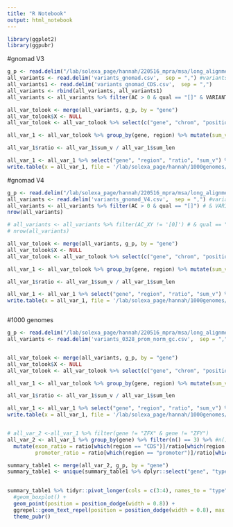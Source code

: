```yaml
---
title: "R Notebook"
output: html_notebook
---
```


```r
library(ggplot2)
library(ggpubr)
```
#gnomad V3
```r
g_p <- read.delim("/lab/solexa_page/hannah/220516_mpra/msa/long_alignments/g_p.txt") %>% rename(gene = gene.x)
all_variants <- read.delim('variants_gnomad.csv',  sep = ",") #variants_gnomad.csv variants_0328_prom_norm_gc.csv
all_variants1 <- read.delim('variants_gnomad_CDS.csv',  sep = ",") 
all_variants <- rbind(all_variants, all_variants1)
all_variants <- all_variants %>% filter(AC > 0 & qual == "[]" & VARIANT_CLASS == "SNV") #allele count greater than 1 & VARIANT_CLASS == "SNV" & AF < 0.5 & AF > 0.05 & AF < 0.95 

all_var_tolook <- merge(all_variants, g_p, by = "gene")
all_var_tolook$X <- NULL
all_var_tolook <- all_var_tolook %>% select(c("gene", "chrom", "position", "region", "sum_len", "pair", "type_of_gene", "direction")) %>% distinct()

all_var_1 <- all_var_tolook %>% group_by(gene, region) %>% mutate(sum_v = n()) 

all_var_1$ratio <- all_var_1$sum_v / all_var_1$sum_len

all_var_1 <- all_var_1 %>% select("gene", "region", "ratio", "sum_v") %>% distinct() %>% filter(region != "intron_GC") #ned something there 
write.table(x = all_var_1, file = '/lab/solexa_page/hannah/1000genomes/polymorphism_gnomad.txt', quote = FALSE, sep = "\t",  row.names = FALSE)

```

#gnomad V4
```r

g_p <- read.delim("/lab/solexa_page/hannah/220516_mpra/msa/long_alignments/g_p.txt") %>% rename(gene = gene.x)
all_variants <- read.delim('variants_gnomad_V4.csv',  sep = ",") #variants_gnomad.csv variants_0328_prom_norm_gc.csv
all_variants <- all_variants %>% filter(AC > 0 & qual == "[]") # & VARIANT_CLASS == "SNV") #allele count greater than 1 & VARIANT_CLASS == "SNV" & AF < 0.5 & AF > 0.05 & AF < 0.95
nrow(all_variants)

# all_variants <- all_variants %>% filter(AC_XY != '[0]') # & qual == "[]" & VARIANT_CLASS == "SNV") #allele count greater than 1 & VARIANT_CLASS == "SNV" & AF < 0.5 & AF > 0.05 & AF < 0.95
# nrow(all_variants)

all_var_tolook <- merge(all_variants, g_p, by = "gene")
all_var_tolook$X <- NULL
all_var_tolook <- all_var_tolook %>% select(c("gene", "chrom", "position", "region", "sum_len", "pair", "type_of_gene", "direction")) %>% distinct()

all_var_1 <- all_var_tolook %>% group_by(gene, region) %>% mutate(sum_v = n()) 

all_var_1$ratio <- all_var_1$sum_v / all_var_1$sum_len

all_var_1 <- all_var_1 %>% select("gene", "region", "ratio", "sum_v") %>% distinct() %>% filter(region != "intron_GC") #ned something there 
write.table(x = all_var_1, file = '/lab/solexa_page/hannah/1000genomes/polymorphism_gnomad_V4.txt', quote = FALSE, sep = "\t",  row.names = FALSE)



```


#1000 genomes 
```r
g_p <- read.delim("/lab/solexa_page/hannah/220516_mpra/msa/long_alignments/g_p.txt") %>% rename(gene = gene.x)
all_variants <- read.delim('variants_0328_prom_norm_gc.csv',  sep = ",") #variants_gnomad.csv variants_0328_prom_norm_gc.csv


all_var_tolook <- merge(all_variants, g_p, by = "gene")
all_var_tolook$X <- NULL
all_var_tolook <- all_var_tolook %>% select(c("gene", "chrom", "position", "region", "sum_len", "pair", "type_of_gene", "direction")) %>% distinct()

all_var_1 <- all_var_tolook %>% group_by(gene, region) %>% mutate(sum_v = n()) 

all_var_1$ratio <- all_var_1$sum_v / all_var_1$sum_len

all_var_1 <- all_var_1 %>% select("gene", "region", "ratio", "sum_v") %>% distinct() %>% filter(region != "intron_GC") #ned something there 
write.table(x = all_var_1, file = '/lab/solexa_page/hannah/1000genomes/polymorphism_1000genomes.txt', quote = FALSE, sep = "\t",  row.names = FALSE)



```



```r
# all_var_2 <-all_var_1 %>% filter(gene != "ZFX" & gene != "ZFY")
all_var_2 <- all_var_1 %>% group_by(gene) %>% filter(n() == 3) %>% #n() == 4 |
  mutate(exon_ratio = ratio[which(region == "CDS")]/ratio[which(region == "intron")], 
         promoter_ratio = ratio[which(region == "promoter")]/ratio[which(region == "intron")])

summary_table1 <- merge(all_var_2, g_p, by = "gene")
summary_table1 <- unique(summary_table1 %>% dplyr::select("gene", "type_of_gene", "exon_ratio", "promoter_ratio"))
 
```



```r

summary_table1 %>% tidyr::pivot_longer(cols = c(3:4), names_to = "type", values_to = "ratio") %>% ggplot(aes(x = type_of_gene, y = ratio, color = type, label = gene)) + 
  #geom_boxplot() + 
  geom_point(position = position_dodge(width = 0.8)) + 
  ggrepel::geom_text_repel(position = position_dodge(width = 0.8), max.overlaps = 20) + 
  theme_pubr() 

```









